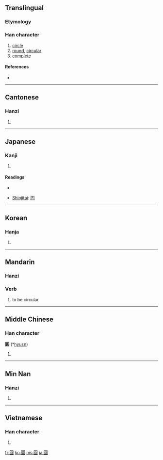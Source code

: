 {{also|圆|円|圎}}
==Translingual==

===Etymology===
{{Han compound|囗|員|c1=s|c2=p|ls=psc}}

===Han character===
{{Han char|rn=31|rad=囗|as=10|sn=13|four=6080<sub>6</sub>|canj=田口月金 (WRBC)}}

# [[circle]]
# [[round]], [[circular]]
# [[complete]]

====References====
* {{Han ref|kx=0220.090|dkj=04819|dj=0451.140|hdz=10724.070|uh=5713|ud=22291|bh=B6EA|bd=46826}}

----

==Cantonese==

===Hanzi===
{{yue-hanzi|jyut=|y=yun4}}

# {{defn|Cantonese|sort=囗10}}

----

==Japanese==

===Kanji===
{{ja-kanji|grade=|rs=囗10}}

# {{defn|Japanese}}

====Readings====
* {{ja-readings|on=[[えん]] (en)|kun=[[まるい]] (marui)}}

* [[shinjitai|Shinjitai]]: [[円]]

----

==Korean==

===Hanja===
{{ko-hanja|hangeul=[[원]]|eumhun=둥글|rv=won|mr=wŏn}}

# {{defn|Korean|sort=囗10}}

----

==Mandarin==

===Hanzi===
{{cmn-hanzi|sim=圆|pin=[[yuán]] ([[yuan2]])|wg=yüan<sup>2</sup>}}
{{zh-forms|[[圆]]|[[圓]]}}

===Verb===
{{cmn-verb|t|pin=yuán|pint=yuan2|tra=圓|sim=圆|rs=囗10}}

# {{Beginning Mandarin|lang=zh-tw|skey=囗10}} to be circular

----

==Middle Chinese==

===Han character===
'''圓''' (*[[hyuɛn]])<!--the asterisk indicates that this is a reconstructed pronunciation-->

# {{defn|Middle Chinese|sort=囗10}}

----
==Min Nan==

===Hanzi===
{{nan-hanzi|poj=ôan, gôan}}

# {{defn|Min Nan}}

----

==Vietnamese==

===Han character===
{{vi-hantu|[[viên]], [[vin]]|rs=囗10}}

# {{defn|Vietnamese|sort=囗10}}

[[fr:圓]]
[[ko:圓]]
[[ms:圓]]
[[ja:圓]]
